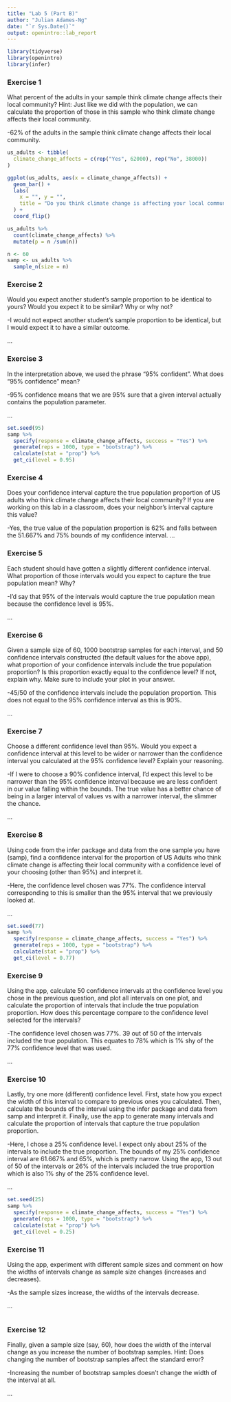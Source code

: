 ```yaml
---
title: "Lab 5 (Part B)"
author: "Julian Adames-Ng"
date: "`r Sys.Date()`"
output: openintro::lab_report
---
```


```r
library(tidyverse)
library(openintro)
library(infer)
```

### Exercise 1

What percent of the adults in your sample think climate change affects their local community? Hint: Just like we did with the population, we can calculate the proportion of those in this sample who think climate change affects their local community.

-62% of the adults in the sample think climate change affects their local community.

```r

us_adults <- tibble(
  climate_change_affects = c(rep("Yes", 62000), rep("No", 38000))
)

ggplot(us_adults, aes(x = climate_change_affects)) +
  geom_bar() +
  labs(
    x = "", y = "",
    title = "Do you think climate change is affecting your local community?"
  ) +
  coord_flip() 

us_adults %>%
  count(climate_change_affects) %>%
  mutate(p = n /sum(n))

n <- 60
samp <- us_adults %>%
  sample_n(size = n)
```

### Exercise 2

Would you expect another student’s sample proportion to be identical to yours? Would you expect it to be similar? Why or why not?

-I would not expect another student's sample proportion to be identical, but I would expect it to have a similar outcome.

...

### Exercise 3

In the interpretation above, we used the phrase “95% confident”. What does “95% confidence” mean?

-95% confidence means that we are 95% sure that a given interval actually contains the population parameter.

...

```r

set.seed(95)
samp %>%
  specify(response = climate_change_affects, success = "Yes") %>%
  generate(reps = 1000, type = "bootstrap") %>%
  calculate(stat = "prop") %>%
  get_ci(level = 0.95)

```

### Exercise 4

Does your confidence interval capture the true population proportion of US adults who think climate change affects their local community? If you are working on this lab in a classroom, does your neighbor’s interval capture this value?

-Yes, the true value of the population proportion is 62% and falls between the 51.667% and 75% bounds of my confidence interval.
...


### Exercise 5

Each student should have gotten a slightly different confidence interval. What proportion of those intervals would you expect to capture the true population mean? Why?

-I'd say that 95% of the intervals would capture the true population mean because the confidence level is 95%.

...


### Exercise 6

Given a sample size of 60, 1000 bootstrap samples for each interval, and 50 confidence intervals constructed (the default values for the above app), what proportion of your confidence intervals include the true population proportion? Is this proportion exactly equal to the confidence level? If not, explain why. Make sure to include your plot in your answer.

-45/50 of the confidence intervals include the population proportion.  This does not equal to the 95% confidence interval as this is 90%.



...

### Exercise 7

Choose a different confidence level than 95%. Would you expect a confidence interval at this level to be wider or narrower than the confidence interval you calculated at the 95% confidence level? Explain your reasoning.

-If I were to choose a 90% confidence interval, I'd expect this level to be narrower than the 95% confidence interval because we are less confident in our value falling within the bounds.  The true value has a better chance of being in a larger interval of values vs with a narrower interval, the slimmer the chance.


...

### Exercise 8

Using code from the infer package and data from the one sample you have (samp), find a confidence interval for the proportion of US Adults who think climate change is affecting their local community with a confidence level of your choosing (other than 95%) and interpret it.

-Here, the confidence level chosen was 77%.  The confidence interval corresponding to this is smaller than the 95% interval that we previously looked at.

...

```r

set.seed(77)
samp %>%
  specify(response = climate_change_affects, success = "Yes") %>%
  generate(reps = 1000, type = "bootstrap") %>%
  calculate(stat = "prop") %>%
  get_ci(level = 0.77)

```

### Exercise 9

Using the app, calculate 50 confidence intervals at the confidence level you chose in the previous question, and plot all intervals on one plot, and calculate the proportion of intervals that include the true population proportion. How does this percentage compare to the confidence level selected for the intervals?

-The confidence level chosen was 77%.  39 out of 50 of the intervals included the true population.  This equates to 78% which is 1% shy of the 77% confidence level that was used.

...

### Exercise 10

Lastly, try one more (different) confidence level. First, state how you expect the width of this interval to compare to previous ones you calculated. Then, calculate the bounds of the interval using the infer package and data from samp and interpret it. Finally, use the app to generate many intervals and calculate the proportion of intervals that capture the true population proportion.

-Here, I chose a 25% confidence level.  I expect only about 25% of the intervals to include the true proportion.  The bounds of my 25% confidence interval are 61.667% and 65%, which is pretty narrow.  Using the app, 13 out of 50 of the intervals or 26% of the intervals included the true proportion which is also 1% shy of the 25% confidence level.

...

```r

set.seed(25)
samp %>%
  specify(response = climate_change_affects, success = "Yes") %>%
  generate(reps = 1000, type = "bootstrap") %>%
  calculate(stat = "prop") %>%
  get_ci(level = 0.25)

```

### Exercise 11

Using the app, experiment with different sample sizes and comment on how the widths of intervals change as sample size changes (increases and decreases).

-As the sample sizes increase, the widths of the intervals decrease.

...

```r


```

### Exercise 12

Finally, given a sample size (say, 60), how does the width of the interval change as you increase the number of bootstrap samples. Hint: Does changing the number of bootstrap samples affect the standard error?

-Increasing the number of bootstrap samples doesn't change the width of the interval at all.

...